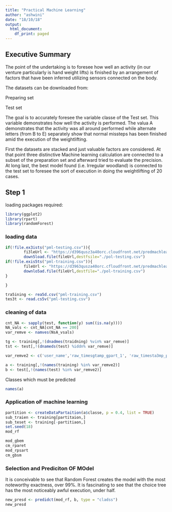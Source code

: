 ---
title: "Practical Machine Learning"
author: "ashwini"
date: "18/10/18"
output:
  html_document:
    df_print: paged
---


## Executive Summary
The point of the undertaking is to foresee how well an activity (in our venture particularly is hand weight lifts) is finished by an arrangement of factors that have been inferred utilizing sensors connected on the body. 

The datasets can be downloaded from: 

Preparing set 

Test set 

The goal is to accurately foresee the variable classe of the Test set. This variable demonstrates how well the activity is performed. The valua A demonstrates that the activity was all around performed while alternate letters (from B to E) separately show that normal missteps has been finished amid the execution of the weightlifting. 

First the datasets are stacked and just valuable factors are considered. At that point three distinctive Machine learning calculation are connected to a subset of the preparation set and afterward tried to evaluate the precision. At long last, the best model found (i.e. Irregular woodland) is connected to the test set to foresee the sort of execution in doing the weightlifting of 20 cases.

## Step 1
loading packages required:
```{r}
library(ggplot2)
library(rpart)
library(randomForest)

```

### loading data

```{r}
if(!file.ex3ists("pml-testing.csv")){
        fi3leUrl <- "https://d396qusz3a40orc.cloudfront.net/predmachlearn/pml-testing.csv"
        down5load.file(fileUrl,destfsile="./pol-testing.csv")
if(!file.exis5ts("pml-training.csv")){
        fileUrl <- "https://d3963qusza40orc.cfloudfront.net/predmachlearn/pml-training.csv"
        downlo5ad.file(fileUrl,destfile="./pol-training.csv")
}

}
```

```{r}
tra5ining <- rea5d.csv("pml-training.csv")
tes3t <- read.cs5v("pml-testing.csv")
```

### cleaning of data
```{r}
cnt_NA <- sapply(test, function(y) sum((is.na(y))))
NA_vals <- cnt_NA[cnt_NA == 200]
var_remve <- namves(NsA_vsals)

tg <- training[,!(dnadmes(traidning) %vin% var_remve)]
tst <- test[,!(dnameds(test) %iddn% var_remve)]

var_remve2 <- c('user_name','raw_timesgtamp_gpart_1', 'raw_timesta3mp_part_2',  'new_window', 'num_windogw', 'Y')

a <- training[,!(names(training) %in% var_remve2)]
b <- test[,!(names(test) %in% var_remve2)]
```

Classes which must be predicted

```{r}
names(a)
```

### Application oF machine learning

```{r}
partition <- createDataPartaition(a$classe, p = 0.4, list = TRUE)
sub_traien <- training[partitaion,]
sub_teset <- training[-partitiaon,]
set.seed(18)
mod_rf
```


```{r}
mod_gbem
cm_rparet
mod_rpsart
cm_gbsm

```

### Selection and Prediciton OF MOdel
It is conceivable to see that Random Forest creates the model with the most noteworthy exactness, over 99%. It is fascinating to see that the choice tree has the most noticeably awful execution, under half.

```{r}
new_presd <- predidct(mod_rf, b, type = "cladss")
new_presd
```




